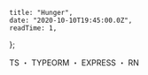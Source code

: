 
    title: "Hunger",
    date: "2020-10-10T19:45:00.0Z",
    readTime: 1,
};


<p style={{ textAlign: "center", fontFamily: "Rajdhani" }}>
    TS ・ TYPEORM ・ EXPRESS ・ RN
</p>

<div
    style={{
        marginTop: "2.625rem",
        textAlign: "center",
        display: "flex",
        justifyContent: "center",
    }}
>
    <a
        href="https://apps.apple.com/kr/app/hunger/id1534889596"
        target="_blank"
        style={{ fontFamily: "Rajdhani" }}
    >
        <Apple style={{ fontSize: "30px" }} />
    </a>
    <div style={{ width: "20px" }} />
    <a
        href="https://play.google.com/store/apps/details?id=com.hunger.ohenry"
        target="_blank"
        style={{ fontFamily: "Recoleta" }}
    >
        <Google style={{ fontSize: "30px" }} />
    </a>

</div>
